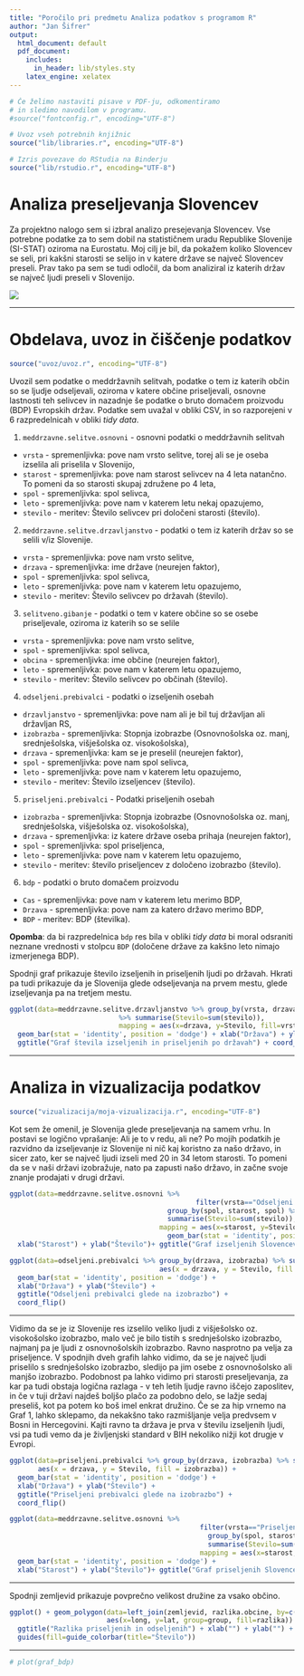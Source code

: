 ```yaml
---
title: "Poročilo pri predmetu Analiza podatkov s programom R"
author: "Jan Šifrer"
output:
  html_document: default
  pdf_document:
    includes:
      in_header: lib/styles.sty
    latex_engine: xelatex
---
```


```r
# Če želimo nastaviti pisave v PDF-ju, odkomentiramo
# in sledimo navodilom v programu.
#source("fontconfig.r", encoding="UTF-8")

# Uvoz vseh potrebnih knjižnic
source("lib/libraries.r", encoding="UTF-8")
```

```r
# Izris povezave do RStudia na Binderju
source("lib/rstudio.r", encoding="UTF-8")
```

# Analiza preseljevanja Slovencev

Za projektno nalogo sem si izbral analizo presejevanja Slovencev. Vse potrebne podatke za to sem dobil na statističnem uradu Republike Slovenije (SI-STAT) oziroma na Eurostatu. Moj cilj je bil, da pokažem koliko Slovencev se seli, pri kakšni starosti se selijo in v katere države se največ Slovencev preseli. Prav tako pa sem se tudi odločil, da bom analiziral iz katerih držav se največ ljudi preseli v Slovenijo.

![](slike/selitev-druzina.jpg)

***

# Obdelava, uvoz in čiščenje podatkov

```r
source("uvoz/uvoz.r", encoding="UTF-8")
```

Uvozil sem podatke o meddržavnih selitvah, podatke o tem iz katerih občin so se ljudje odseljevali, oziroma v katere občine priseljevali, osnovne lastnosti teh selivcev in nazadnje še podatke o bruto domačem proizvodu (BDP) Evropskih držav. Podatke sem uvažal v obliki CSV, in so razporejeni v 6 razpredelnicah v obliki *tidy data*.

1. `meddrzavne.selitve.osnovni` - osnovni podatki o meddržavnih selitvah
  - `vrsta` - spremenljivka: pove nam vrsto selitve, torej ali se je oseba izselila ali priselila v Slovenijo,
  - `starost` - spremenljivka: pove nam starost selivcev na 4 leta natančno. To pomeni da so starosti skupaj združene po 4 leta,
  - `spol` - spremenljivka: spol selivca,
  - `leto` - spremenljivka: pove nam v katerem letu nekaj opazujemo,
  - `stevilo` - meritev: Število selivcev pri določeni starosti (število).
  
2. `meddrzavne.selitve.drzavljanstvo` - podatki o tem iz katerih držav so se selili v/iz Slovenije.
  - `vrsta` -  spremenljivka: pove nam vrsto selitve,
  - `drzava` - spremenljivka: ime države (neurejen faktor),
  - `spol` - spremenljivka: spol selivca,
  - `leto` - spremenljivka: pove nam v katerem letu opazujemo,
  - `stevilo` - meritev: Število selivcev po državah (število).
  
3. `selitveno.gibanje` - podatki o tem v katere občine so se osebe priseljevale, oziroma iz katerih so se selile
  - `vrsta` - spremenljivka: pove nam vrsto selitve,
  - `spol` - spremenljivka: spol selivca,
  - `obcina` - spremenljivka: ime občine (neurejen faktor),
  - `leto` - spremenljivka: pove nam v katerem letu opazujemo,
  - `stevilo` - meritev: Število selivcev po občinah (število).
  
4. `odseljeni.prebivalci` - podatki o izseljenih osebah
  - `drzavljanstvo` - spremenljivka: pove nam ali je bil tuj državljan ali državljan RS,
  - `izobrazba` - spremenljivka: Stopnja izobrazbe (Osnovnošolska oz. manj, srednješolska, višješolska oz. visokošolska),
  - `drzava` - spremenljivka: kam se je preselil (neurejen faktor),
  - `spol` - spremenljivka: pove nam spol selivca,
  - `leto` - spremenljivka: pove nam v katerem letu opazujemo,
  - `stevilo` - meritev: Število izseljencev (število).
  
5. `priseljeni.prebivalci` - Podatki priseljenih osebah
  - `izobrazba` - spremenljivka: Stopnja izobrazbe (Osnovnošolska oz. manj, srednješolska, višješolska oz. visokošolska),
  - `drzava` - spremenljivka: iz katere države oseba prihaja (neurejen faktor),
  - `spol` - spremenljivka: spol priseljenca,
  - `leto` - spremenljivka: pove nam v katerem letu opazujemo,
  - `stevilo` - meritev: število priseljencev z določeno izobrazbo (število).
  
6. `bdp` - podatki o bruto domačem proizvodu
  - `Cas` - spremenljivka: pove nam v katerem letu merimo BDP,
  - `Drzava` - spremenljivka: pove nam za katero državo merimo BDP,
  - `BDP` - meritev: BDP (številka).


**Opomba**: da bi razpredelnica `bdp` res bila v obliki *tidy data* bi moral odsraniti neznane vrednosti v stolpcu `BDP` (določene države za kakšno leto nimajo izmerjenega BDP).


Spodnji graf prikazuje število izseljenih in priseljenih ljudi po državah. Hkrati pa tudi prikazuje da je Slovenija glede odseljevanja na prvem mestu, glede izseljevanja pa na tretjem mestu.

```r
ggplot(data=meddrzavne.selitve.drzavljanstvo %>% group_by(vrsta, drzava)
                           %>% summarise(Stevilo=sum(stevilo)), 
                           mapping = aes(x=drzava, y=Stevilo, fill=vrsta)) + 
  geom_bar(stat = 'identity', position = 'dodge') + xlab("Država") + ylab("Število") +
  ggtitle("Graf števila izseljenih in priseljenih po državah") + coord_flip()
```

***

# Analiza in vizualizacija podatkov

```r
source("vizualizacija/moja-vizualizacija.r", encoding="UTF-8")
```
Kot sem že omenil, je Slovenija glede preseljevanja na samem vrhu. In postavi se logično vprašanje: Ali je to v redu, ali ne?
Po mojih podatkih je razvidno da izseljevanje iz Slovenije ni nič kaj koristno za našo državo, in sicer zato, ker se največ ljudi izseli med 20 in 34 letom starosti. To pomeni da se v naši državi izobražuje, nato pa zapusti našo državo, in začne svoje znanje prodajati v drugi državi.
```r
ggplot(data=meddrzavne.selitve.osnovni %>% 
                                              filter(vrsta=="Odseljeni v tujino") %>% 
                                       group_by(spol, starost, spol) %>% 
                                       summarise(Stevilo=sum(stevilo)), 
                                     mapping = aes(x=starost, y=Stevilo, fill=spol)) + 
                                       geom_bar(stat = 'identity', position = 'dodge') +
  xlab("Starost") + ylab("Število")+ ggtitle("Graf izseljenih Slovencev po letih") + coord_flip()
```

```r
ggplot(data=odseljeni.prebivalci %>% group_by(drzava, izobrazba) %>% summarise(Stevilo=sum(stevilo)),
                                     aes(x = drzava, y = Stevilo, fill = izobrazba)) +
  geom_bar(stat = 'identity', position = 'dodge') +
  xlab("Država") + ylab("Število") +
  ggtitle("Odseljeni prebivalci glede na izobrazbo") +
  coord_flip()
```
***
Vidimo da se je iz Slovenije res izselilo veliko ljudi z višješolsko oz. visokošolsko izobrazbo, malo več je bilo tistih s srednješolsko izobrazbo, najmanj pa je ljudi z osnovnošolskih izobrazbo.
Ravno nasprotno pa velja za priseljence. V spodnjih dveh grafih lahko vidimo, da se je največ ljudi priselilo s srednješolsko izobrazbo, sledijo pa jim osebe z osnovnošolsko ali manjšo izobrazbo. Podobnost pa lahko vidimo pri starosti preseljevanja, za kar pa tudi obstaja logična razlaga - v teh letih ljudje ravno iščejo zaposlitev, in če v tuji državi najdeš boljšo plačo za podobno delo, se lažje sedaj preseliš, kot pa potem ko boš imel enkrat družino. Če se za hip vrnemo na Graf 1, lahko sklepamo, da nekakšno tako razmišljanje  velja predvsem v Bosni in Hercegovini. Kajti ravno ta država je prva v številu izseljenih ljudi, vsi pa tudi vemo da je življenjski standard  v BIH nekoliko nižji kot drugje v Evropi.

```r
ggplot(data=priseljeni.prebivalci %>% group_by(drzava, izobrazba) %>% summarise(Stevilo=sum(stevilo)),
       aes(x = drzava, y = Stevilo, fill = izobrazba)) +
  geom_bar(stat = 'identity', position = 'dodge') +
  xlab("Država") + ylab("Število") +
  ggtitle("Priseljeni prebivalci glede na izobrazbo") +
  coord_flip()
```

```r
ggplot(data=meddrzavne.selitve.osnovni %>% 
                                               filter(vrsta=="Priseljeni iz tujine") %>% 
                                                 group_by(spol, starost) %>% 
                                                 summarise(Stevilo=sum(stevilo)), 
                                               mapping = aes(x=starost, y=Stevilo, fill=spol)) + 
  geom_bar(stat = 'identity', position = 'dodge') +
  xlab("Starost") + ylab("Število")+ ggtitle("Graf priseljenih Slovencev po letih") + coord_flip()

```

*****************
Spodnji zemljevid prikazuje povprečno velikost družine za vsako občino.

```r
ggplot() + geom_polygon(data=left_join(zemljevid, razlika.obcine, by=c("OB_UIME"="obcina")),
                        aes(x=long, y=lat, group=group, fill=razlika)) +
  ggtitle("Razlika priseljenih in odseljenih") + xlab("") + ylab("") +
  guides(fill=guide_colorbar(title="Število"))
```
***

```r
# plot(graf_bdp)
```